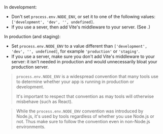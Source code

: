 
In development:

- Don't set `process.env.NODE_ENV`, or set it to one of the following values: `['development', 'dev', '', undefined]`.
- If you use a sever, then add Vite's middleware to your server. (See <Link href="/renderPage#usage" />.)

In production (and staging):

- Set `process.env.NODE_ENV` to a value different than `['development', 'dev', '', undefined]`, for example `'production'` or `'staging'`.
- If you use a server, make sure you don't add Vite's middleware to your server: it isn't needed in production and would unnecessarily bloat your production server.

> `process.env.NODE_ENV` is a widespread convention that many tools use to determine whether your app is running in production or development.
>
> It's important to respect that convention as may tools will otherwise misbehave (such as React).

> While the `process.env.NODE_ENV` convention was introduced by Node.js, it's used by tools regardless of whether you use Node.js or not. Thus make sure to follow the convention even in non-Node.js environments.
